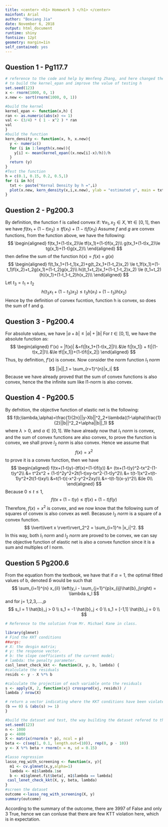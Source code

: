 ```yaml
---
title: <center> <h1> Homework 3 </h1> </center>
mainfont: Arial
author: "Boxiang Jia"
date: November 6, 2018
output: html_document
runtime: shiny 
fontsize: 12pt
geometry: margin=1in
self_contained: yes
---
```


## Question 1 - Pg117.7 
```r
# reference to the code and help by Wenfeng Zhang, and here changed the way 
# to build the kernel_epan and improve the value of testing h
set.seed(123)
x <- rnorm(1000, 0, 1)
x.new <- sort(rnorm(1000, 0, 1))

#build the kernel
kernel_epan <- function(x,h) {
ran <- as.numeric(abs(x) <= 1)
val <- (3/4) * ( 1 - x^2 ) * ran
val
}
#build the function
kern_density <- function(x, h, x.new){
  y <- numeric()
  for (i in 1:length(x.new)){
    y[i] <- mean(kernel_epan((x.new[i]-x)/h))/h
  }
  return (y)
}
#Test the function
h = c(0.1, 0.15, 0.2, 0.5,1)
for (i in h){
  txt <- paste("Kernal Density by h =",i) 
  plot(x.new, kern_density(x,i,x.new), ylab = "estimated y", main = txt, type = "l")  
}
```

## Question 2 - Pg200.3
By definition, the function f is called convex if:
$\forall x_1,x_2\in X$, $\forall t \in [0,1]$, 
then we have $f(tx_1+(1-t)x_2) \le tf(x_1)+(1-t)f(x_2)$
Assume $f$ and $g$ are convex functions, from the function above, we have the following:
$$
\begin{aligned}
f(tx_1+(1-t)x_2)\le tf(x_1)+(1-t)f(x_2)\\
g(tx_1+(1-t)x_2)\le tg(x_1)+(1-t)g(x_2)\\
\end{aligned}
$$
then define the sum of the function $h(x)=f(x)+g(x)$
$$
\begin{aligned}
f(t_1x_1+(1-t_1)x_2)+g(t_2x_1+(1-t_2)x_2) \le t_1f(x_1)+(1-t_1)f(x_2)+t_2g(x_1)+(1-t_2)g(x_2)\\
h((t_1+t_2)x_1+(1-t_1-t_2)x_2) \le (t_1+t_2)(h)(x_1)+(1-t_1-t_2)h(x_2)\\
\end{aligned}
$$
Let $t_3=t_1+t_2$
$$
h(t_3x_1+(1-t_3)x_2)\le t_3h(x_1)+(1-t_3)h(x_2)
$$
Hence by the definition of convex fucntion, function h is convex, so does the sum of f and g.

## Question 3 - Pg200.4
For absolute values, we have $|a+b|\le|a|+|b|$
For $t \in [0, 1]$, we have the absolute function as:
$$
\begin{aligned}
f'(x) = |f(x)|
&=f(|tx_1+(1-t)x_2|)\\
&\le f(|tx_1|) + f(|(1-t)x_2|)\\
&\le tf(|x_1|)+(1-t)f(|x_2|)
\end{aligned}
$$
Thus, by definition, $f'(x)$ is convex.  Now consider the norm function $l_1\ norm$
$$
||x||_1 = \sum_{r=1}^{n}|x_i|
$$
Because we have already proved that the sum of convex functions is also convex, hence the the infinite sum like l1-norm is also convex.

## Question 4 - Pg200.5
By defnition, the objective function of elastic net is the following:
$$
f(b;\lambda,\alpha)=\frac{1}{2n}||y-Xb||^2_2+\lambda((1-\alpha)\frac{1}{2}||b||^2_2+\alpha||b||_1)
$$
where $\lambda>0$, and $\alpha \in [0,1]$. We have already now that $l_1\ norm$ is convex, and the sum of convex functions are also convex, to prove the function is convex, we shall prove $l_2\ norm$ is also convex. Hence we assume that 
$$
f(x) = x^2
$$
to prove it is a convex function, then we have
$$
\begin{aligned}
f(tx+(1-t)y)-(tf(x)+(1-t)f(y)) &= (tx+(1-t)y)^2-tx^2-(1-t)y^2\\
&= t^2x^2 + (1-t)^2y^2+2t(1-t)xy-tx^2-(1-t)y^2\\
&= t(t-1)x^2+t(t-1)y^2+2t(1-t)xy\\
&=t(1-t)(-x^2-y^2+2xy)\\
&=-t(t-1)(x-y)^2\\
&\le 0\\
\end{aligned}
$$
Because $0\leq t \leq1$, 
$$
f(tx+(1-t)y) \leq tf(x)+(1-t)f(y)
$$
Therefore, $f(x) = x^2$ is convex, and we now know that the following sum of squares of convex is also convex as well.
Becasuse $l_2\ norm$ is a square of a convex function.
$$
\lvert\lvert x \rvert\rvert_2^2 = \sum_{i=1}^n |x_i|^2.
$$
In this way, both $l_1\ norm$ and $l_2\ norm$ are proved to be convex, we can say the objective function of elastic net is also a convex function since it is a sum and multiples of l norm. 


## Question 5 Pg200.6
From the equation from the textbook, we have that if $\alpha=1$, the optimal fitted values of b, denoted $\hat{b}$ would be such that 
$$
 \sum_{i=1}^{n} x_{il} \left(y_i - \sum_{j=1}^{p}x_{ij}\hat{b}_j\right) = \lambda s_l
$$
and for j= 1,2,3,....,p
$$
s_l =  1   \hat{b}_j > 0 \\
s_1 =  -1      \hat{b}_j < 0 \\
s_1  = [-1,1]    \hat{b}_j = 0 \\
$$
```r
# Reference to the solution from Mr. Michael Kane in class.

library(glmnet)
# Find the KKT conditions
##args:
# X: the desgin matrix;
# y: the response vector.
# b: the slope coefficients of the current model;
# lambda: the penalty parameter.
casl_lenet_check_kkt <- function(X, y, b, lambda) {
#calculate the residuals
resids <- y - X %*% b

#calculate the projection of each variable onto the residuals
s <- apply(X, 2, function(xj) crossprod(xj, resids)) /
lambda / nrow(X)

# return a vector indicating where the KKT conditions have been violated by the variables that are currently zero.
(b == 0) & (abs(s) >= 1)
}

#build the dataset and test, the way building the dataset refered to the textbook Page 200 and help by Xiangyi Shan
set.seed(123)
n <- 1000
p <- 4000
X <- matrix(rnorm(n * p), ncol = p)
beta <- c(seq(1, 0.1, length.out=(10)), rep(0, p - 10))
y <- X %*% beta + rnorm(n = n, sd = 0.15)

#lasso regression
lasso_reg_with_screening <- function(x, y){
  m1 <- cv.glmnet(x,y,alpha=1)
  lambda <- m1$lambda.1se
  b <- m1$glmnet.fit$beta[, m1$lambda == lambda]
 casl_lenet_check_kkt(X, y, beta, lambda)
}
#screen the dataset
outcome <-lasso_reg_with_screening(X, y)
summary(outcome)
```
According to the summary of the outcome, there are 3997 of False and only 3 True, hence we can conluse that there are few KTT violation here, which is in expectation. 



